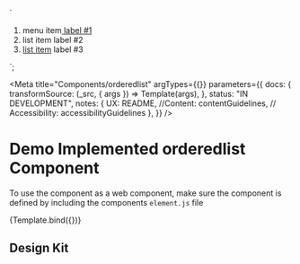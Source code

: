 
<!-- Import component and component styles -->


<!-- Import Docs -->


  `<div class="utrecht-html">
    <ol class="utrecht-orderedlist">
        <li class="utrecht-orderedlist__item">
          menu item<a href="#"> label #1</a>
        </li>
        <li class="utrecht-orderedlist__item">
          list item label #2
        </li>
         <li class="utrecht-orderedlist__item">
          <a href="#">list item</a> label #3
        </li>
    </ol>
</div>
`;

<Meta
  title="Components/orderedlist"
  argTypes={{}}
  parameters={{
    docs: {
      transformSource: (_src, { args }) => Template(args),
    },
    status: "IN DEVELOPMENT",
    notes: {
      UX: README,
      //Content: contentGuidelines,
      // Accessibility: accessibilityGuidelines
    },
  }}
/>

# Demo Implemented orderedlist Component

To use the component as a web component, make sure the component is defined by including the components `element.js` file

<Canvas>
  <Story name="orderedlist" args={{ href: "#", content: "orderedlist" }}>
    {Template.bind({})}
  </Story>
</Canvas>

<ArgsTable story="ordered-list" />

## Design Kit

<MDXEmbedProvider>
  <Figma title="ordered-list" url="file/x" />
</MDXEmbedProvider>
